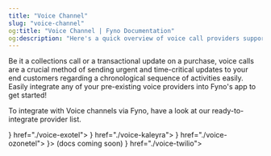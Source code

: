 ```yaml
---
title: "Voice Channel"
slug: "voice-channel"
og:title: "Voice Channel | Fyno Documentation"
og:description: "Here's a quick overview of voice call providers supported by Fyno."
---
```


Be it a collections call or a transactional update on a purchase, voice calls are a crucial method of sending urgent and time-critical updates to your end customers regarding a chronological sequence of activities easily. Easily integrate any of your pre-existing voice providers into Fyno's app to get started!

To integrate with Voice channels via Fyno, have a look at our ready-to-integrate provider list.

<CardGroup cols={3}>
  <Card title="Exotel" icon={<img src="https://fynodev.s3.ap-south-1.amazonaws.com/provider_logo/exotel.png" alt="Exotel Logo" />} href="./voice-exotel"></Card>
  <Card title="Kaleyra" icon={<img src="https://fynodev.s3.ap-south-1.amazonaws.com/provider_logo/kaleyra.png" alt="Kaleyra Logo" />} href="./voice-kaleyra"></Card>
  <Card title="Ozonetel" icon={<img src="https://fynodev.s3.ap-south-1.amazonaws.com/provider_logo/ozonetel.png" alt="Ozonetel Logo" />} href="./voice-ozonetel"></Card>
  <Card title="Plivo" icon={<img src="https://fynodev.s3.ap-south-1.amazonaws.com/provider_logo/plivio.png" alt="Plivo Logo" />}>
    (docs coming soon)
  </Card>
  <Card title="Twilio" icon={<img src="https://fynodev.s3.ap-south-1.amazonaws.com/provider_logo/twilio.png" alt="Ozonetel Logo" />} href="./voice-twilio"></Card>
</CardGroup>

